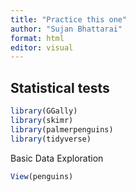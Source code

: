 ```yaml
---
title: "Practice this one"
author: "Sujan Bhattarai"
format: html
editor: visual
---
```


## Statistical tests

```r
library(GGally)
library(skimr)
library(palmerpenguins)
library(tidyverse)
```

Basic Data Exploration

```r
View(penguins)
```
